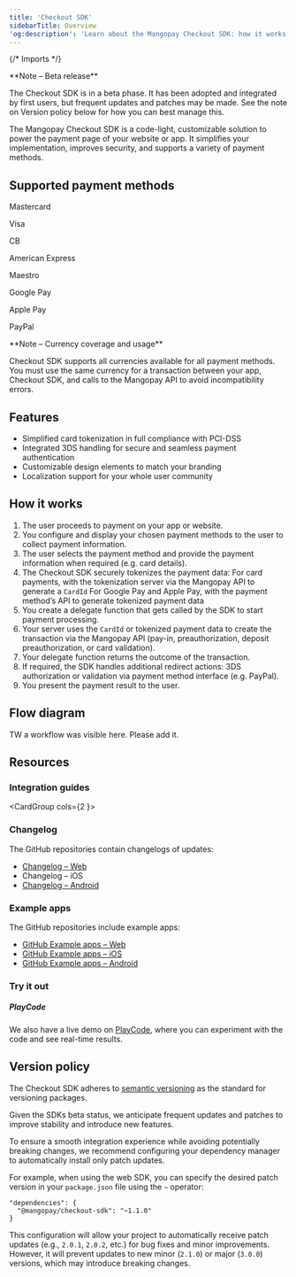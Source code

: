 ```yaml
---
title: 'Checkout SDK'
sidebarTitle: Overview
'og:description': 'Learn about the Mangopay Checkout SDK: how it works, supported payment methods, features and versions.'  
---
```

  
{/* Imports */}  

<Note>  
**Note – Beta release** 
  
The Checkout SDK is in a beta phase. It has been adopted and integrated by first users, but frequent updates and patches may be made. See the note on Version policy below for how you can best manage this.  
</Note>  

The Mangopay Checkout SDK is a code-light, customizable solution to power the payment page of your website or app. It simplifies your implementation, improves security, and supports a variety of payment methods.   

## Supported payment methods  

Mastercard  

Visa  

CB  

American Express  

Maestro  

Google Pay  

Apple Pay  

PayPal  

<Note>  
**Note – Currency coverage and usage** 
  
Checkout SDK supports all currencies available for all payment methods.  
You must use the same currency for a transaction between your app, Checkout SDK, and calls to the Mangopay API to avoid incompatibility errors.  
</Note>  

## Features  
- Simplified card tokenization in full compliance with PCI-DSS  
- Integrated 3DS handling for secure and seamless payment authentication  
- Customizable design elements to match your branding  
- Localization support for your whole user community  

## How it works  
1. The user proceeds to payment on your app or website.  
2. You configure and display your chosen payment methods to the user to collect payment information.  
3. The user selects the payment method and provide the payment information when required (e.g. card details).  
4. The Checkout SDK securely tokenizes the payment data:
For card payments, with the tokenization server via the Mangopay API to generate a `CardId`
For Google Pay and Apple Pay, with the payment method’s API to generate tokenized payment data  
5. You create a delegate function that gets called by the SDK to start payment processing.  
6. Your server uses the `CardId` or tokenized payment data to create the transaction via the Mangopay API (pay-in, preauthorization, deposit preauthorization, or card validation).  
7. Your delegate function returns the outcome of the transaction.  
8. If required, the SDK handles additional redirect actions: 3DS authorization or validation via payment method interface (e.g. PayPal).  
9. You present the payment result to the user.  

## Flow diagram

TW a workflow was visible here. Please add it.  

## Resources  

### Integration guides

<CardGroup cols={2 }>
  <Card title="Checkout - Web" href="/sdks/checkout/web">

  </Card>
  <Card title="Checkout - iOS" href="/sdks/checkout/ios">

  </Card>
  <Card title="Checkout - Android" href="/sdks/checkout/android">

  </Card>
</CardGroup>

### Changelog  

The GitHub repositories contain changelogs of updates:  
- [Changelog – Web](https://github.com/Mangopay/mangopay-checkout-web/blob/main/CHANGELOG.md)  
- Changelog – iOS  
- [Changelog – Android](https://github.com/Mangopay/mangopay-checkout-android/blob/main/CHANGELOG.md)  

### Example apps 

The GitHub repositories include example apps:

- [GitHub Example apps – Web](https://github.com/Mangopay/mangopay-checkout-web/tree/main/examples)
- [GitHub Example apps – iOS](https://github.com/Mangopay/mangopay-checkout-ios/tree/main/Examples)
- [GitHub Example apps – Android](https://github.com/Mangopay/mangopay-checkout-android/tree/main/Examples)

### Try it out
##### **PlayCode**

We also have a live demo on [PlayCode](https://playcode.io/1840460), where you can experiment with the code and see real-time results.

## Version policy  

The Checkout SDK adheres to [semantic versioning](https://semver.org/) as the standard for versioning packages.  

Given the SDKs beta status, we anticipate frequent updates and patches to improve stability and introduce new features.  

To ensure a smooth integration experience while avoiding potentially breaking changes, we recommend configuring your dependency manager to automatically install only patch updates.  

For example, when using the web SDK, you can specify the desired patch version in your `package.json` file using the `~` operator:  

```shell Specify patch version
"dependencies": {
  "@mangopay/checkout-sdk": "~1.1.0"
}
```  

This configuration will allow your project to automatically receive patch updates (e.g., `2.0.1`, `2.0.2`, etc.) for bug fixes and minor improvements. However, it will prevent updates to new minor (`2.1.0`) or major (`3.0.0`) versions, which may introduce breaking changes.